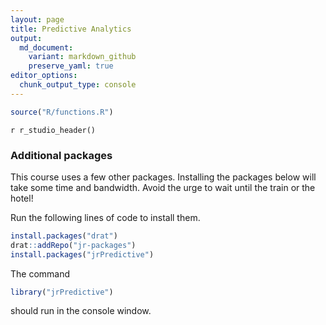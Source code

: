 ```yaml
---
layout: page
title: Predictive Analytics
output:
  md_document:
    variant: markdown_github
    preserve_yaml: true
editor_options: 
  chunk_output_type: console
---
```

```r
source("R/functions.R")
```

`r r_studio_header()`

### Additional packages

This course uses a few other packages. Installing the packages below will take
some time and bandwidth. Avoid the urge to wait until the train or the hotel!

Run the following lines of code to install them.

```r
install.packages("drat")
drat::addRepo("jr-packages")
install.packages("jrPredictive")
```

The command

```r
library("jrPredictive")
```
should run in the console window.
